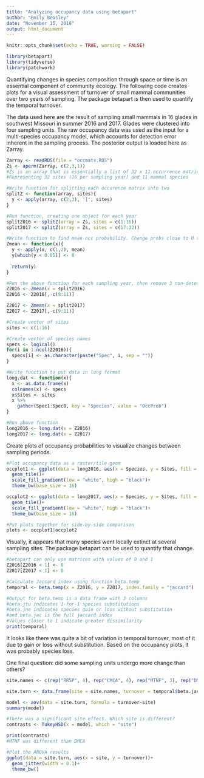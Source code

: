 ```yaml
---
title: "Analyzing occupancy data using betapart"
author: "Emily Beasley"
date: "November 15, 2018"
output: html_document
---
```


```r
knitr::opts_chunk$set(echo = TRUE, warning = FALSE)

library(betapart)
library(tidyverse)
library(patchwork)
```

Quantifying changes in species composition through space or time is an essential component of community ecology. The following code creates plots for a visual assessment of turnover of small mammal communities over two years of sampling. The package betapart is then used to quantify the temporal turnover. 

The data used here are the result of sampling small mammals in 16 glades in southwest Missouri in summer 2016 and 2017. Glades were clustered into four sampling units. The raw occupancy data was used as the input for a multi-species occupancy model, which accounts for detection error inherent in the sampling process. The posterior output is loaded here as Zarray.
```r
Zarray <- readRDS(file = "occmats.RDS")
Zs <- aperm(Zarray, c(2,3,1))
#Zs is an array that is essentially a list of 32 x 11 occurrence matrices
#Representing 32 sites (16 per sampling year) and 11 mammal species

#Write function for splitting each occurence matrix into two
splitZ <- function(array, sites){
  y <- apply(array, c(2,3), '[', sites)
}

#Run function, creating one object for each year
split2016 <- splitZ(array = Zs, sites = c(1:16))
split2017 <- splitZ(array = Zs, sites = c(17:32))

#Write function to find mean occ probability. Change probs close to 0 to 0
Zmean <- function(x){
  y <- apply(x, c(1,2), mean)
  y[which(y < 0.05)] <- 0
  
  return(y)
}

#Run the above function for each sampling year, then remove 3 non-detected species
Z2016 <- Zmean(x = split2016)
Z2016 <- Z2016[,-c(9:11)]

Z2017 <- Zmean(x = split2017)
Z2017 <- Z2017[,-c(9:11)]

#Create vector of sites
sites <- c(1:16)

#Create vector of species names
specs <- logical()
for(i in 1:ncol(Z2016)){
  specs[i] <- as.character(paste("Spec", i, sep = ""))
}

#Write function to put data in long format
long.dat <- function(x){
  x <- as.data.frame(x)
  colnames(x) <- specs
  x$Sites <- sites
  x %>%
    gather(Spec1:Spec8, key = "Species", value = "OccProb")
}

#Run above function
long2016 <- long.dat(x = Z2016)
long2017 <- long.dat(x = Z2017)
```

Create plots of occupancy probabilities to visualize changes between sampling periods.
```r
#Plot occupancy data as a raster/tile geom
occplot1 <- ggplot(data = long2016, aes(x = Species, y = Sites, fill = OccProb))+
  geom_tile()+
  scale_fill_gradient(low = "white", high = "black")+
  theme_bw(base_size = 16)

occplot2 <- ggplot(data = long2017, aes(x = Species, y = Sites, fill = OccProb))+
  geom_tile()+
  scale_fill_gradient(low = "white", high = "black")+
  theme_bw(base_size = 16)

#Put plots together for side-by-side comparison
plots <- occplot1|occplot2
```

Visually, it appears that many species went locally extinct at several sampling sites. The package betapart can be used to quantify that change.
```r

#betapart can only use matrices with values of 0 and 1
Z2016[Z2016 < 1] <- 0
Z2017[Z2017 < 1] <- 0

#Calculate Jaccard index using function beta.temp
temporal <- beta.temp(x = Z2016, y = Z2017, index.family = "jaccard")

#Output for beta.temp is a data frame with 3 columns
#beta.jtu indicates 1-for-1 species substitutions
#beta.jne indicates species gain or loss without substitution
#and beta.jac is the full jaccard index
#Values closer to 1 indicate greater dissimilarity
print(temporal)
```

It looks like there was quite a bit of variation in temporal turnover, most of it due to gain or loss without substitution. Based on the occupancy plots, it was probably species loss. 

One final question: did some sampling units undergo more change than others?
```r
site.names <- c(rep("RRSP", 4), rep("CMCA", 4), rep("MTNF", 3), rep("DMCA", 5))

site.turn <- data.frame(site = site.names, turnover = temporal$beta.jac)

model <- aov(data = site.turn, formula = turnover~site)
summary(model)

#There was a significant site effect. Which site is different?
contrasts <- TukeyHSD(x = model, which = "site")

print(contrasts)
#MTNF was different than DMCA

#Plot the ANOVA results
ggplot(data = site.turn, aes(x = site, y = turnover))+
  geom_jitter(width = 0.1)+
  theme_bw()
```